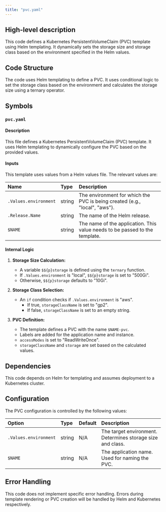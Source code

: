 ```yaml
---
title: "pvc.yaml"
---
```


## High-level description
This code defines a Kubernetes PersistentVolumeClaim (PVC) template using Helm templating. It dynamically sets the storage size and storage class based on the environment specified in the Helm values.

## Code Structure
The code uses Helm templating to define a PVC. It uses conditional logic to set the storage class based on the environment and calculates the storage size using a ternary operator.

## Symbols
### `pvc.yaml`
#### Description
This file defines a Kubernetes PersistentVolumeClaim (PVC) template. It uses Helm templating to dynamically configure the PVC based on the provided values.

#### Inputs
This template uses values from a Helm values file. The relevant values are:

| Name | Type | Description |
|:-----|:-----|:------------|
| `.Values.environment` | string | The environment for which the PVC is being created (e.g., "local", "aws"). |
| `.Release.Name` | string | The name of the Helm release. |
| `$NAME` | string | The name of the application. This value needs to be passed to the template. |

#### Internal Logic
1. **Storage Size Calculation:**
   - A variable `$${p}storage` is defined using the `ternary` function.
   - If `.Values.environment` is "local", `$${p}storage` is set to "500Gi".
   - Otherwise, `$${p}storage` defaults to "10Gi".

2. **Storage Class Selection:**
   - An `if` condition checks if `.Values.environment` is "aws".
     - If true, `storageClassName` is set to "gp2".
     - If false, `storageClassName` is set to an empty string.

3. **PVC Definition:**
   - The template defines a PVC with the name `$NAME-pvc`.
   - Labels are added for the application name and instance.
   - `accessModes` is set to "ReadWriteOnce".
   - `storageClassName` and `storage` are set based on the calculated values.

## Dependencies
This code depends on Helm for templating and assumes deployment to a Kubernetes cluster.

## Configuration
The PVC configuration is controlled by the following values:

| Option | Type | Default | Description |
|:-------|:-----|:--------|:------------|
| `.Values.environment` | string | N/A | The target environment. Determines storage size and class. |
| `$NAME` | string | N/A | The application name. Used for naming the PVC. |

## Error Handling
This code does not implement specific error handling. Errors during template rendering or PVC creation will be handled by Helm and Kubernetes respectively. 
